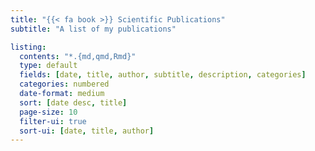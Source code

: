 ```yaml
---
title: "{{< fa book >}} Scientific Publications"
subtitle: "A list of my publications"

listing:
  contents: "*.{md,qmd,Rmd}"
  type: default
  fields: [date, title, author, subtitle, description, categories]
  categories: numbered
  date-format: medium
  sort: [date desc, title]
  page-size: 10
  filter-ui: true
  sort-ui: [date, title, author]
---
```


